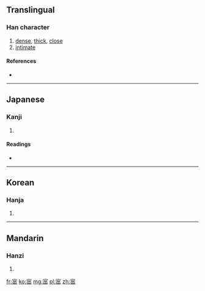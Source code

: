 {{also|密}}
==Translingual==

===Han character===
{{Han char|rn=40|rad=宀|as=07|sn=10|four=|canj=十水金山 (JECU)}}

# [[dense]], [[thick]], [[close]]
# [[intimate]]

====References====
* {{Han ref|kx=0287.101|dkj=07190|hdz=20936.040|uh=5BBB|ud=23483}}

----

==Japanese==

===Kanji===
{{ja-kanji|grade=|rs=宀07}}

# {{defn|lang=ja|sort=宀07}}

====Readings====
* {{ja-readings|on=[[みつ]] (mitsu)|kun=[[しげし]] (shigeshi), [[ひそか]] (hisoka), [[ひそかに]] (hisokani)}}

----

==Korean==

===Hanja===
{{ko-hanja|hangeul=밀|rv=mil|mr=mil}}

# {{defn|lang=ko|sort=宀07}}

----

==Mandarin==

===Hanzi===
{{cmn-hanzi|pin=[[mì]] ([[mi4]])|wg=mi<sup>4</sup>}}

# {{defn|lang=cmn|sort=宀07}}

[[fr:宻]]
[[ko:宻]]
[[mg:宻]]
[[pl:宻]]
[[zh:宻]]